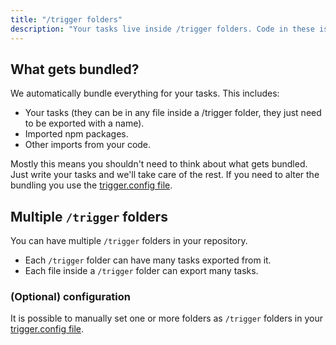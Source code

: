 ```yaml
---
title: "/trigger folders"
description: "Your tasks live inside /trigger folders. Code in these is bundled and deployed together."
---
```


## What gets bundled?

We automatically bundle everything for your tasks. This includes:

- Your tasks (they can be in any file inside a /trigger folder, they just need to be exported with a name).
- Imported npm packages.
- Other imports from your code.

Mostly this means you shouldn't need to think about what gets bundled. Just write your tasks and we'll take care of the rest. If you need to alter the bundling you use the [trigger.config file](/trigger-config).

## Multiple `/trigger` folders

You can have multiple `/trigger` folders in your repository.

- Each `/trigger` folder can have many tasks exported from it.
- Each file inside a `/trigger` folder can export many tasks.

### (Optional) configuration

It is possible to manually set one or more folders as `/trigger` folders in your [trigger.config file](/trigger-config).
